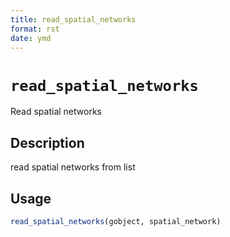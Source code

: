 ```yaml
--- 
title: read_spatial_networks 
format: rst 
date: ymd 
--- 
```

# `read_spatial_networks`

Read spatial networks


## Description

read spatial networks from list


## Usage

```r
read_spatial_networks(gobject, spatial_network)
```


